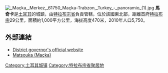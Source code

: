 {{expand|time=2018-08-07T17:32:49+00:00}}
[[Image:_Maçka,_Merkez,_61750_Maçka-Trabzon,_Turkey_-_panoramio_(1).jpg|thumb]]	
'''馬奇卡'''是[[土耳其|土耳其]]的城鎮，由[[特拉布宗省|特拉布宗省]]負責管轄，位於該國東北部，距離首府[[特拉布宗|特拉布宗]]29公里，面積約1,000平方公里，海拔高度470米，2010年人口5,750。

==外部連結==
* [http://www.macka.gov.tr/ District governor's official website] {{Wayback|url=http://www.macka.gov.tr/ |date=20210302180437 }} {{tr icon}}
* [http://pontosworld.com/index.php?option=com_content&task=view&id=1603&Itemid=90 Matsouka (Maçka)] {{Wayback|url=http://pontosworld.com/index.php?option=com_content&task=view&id=1603&Itemid=90 |date=20190901011951 }}

{{coord|40|49|N|39|37|E|display=title|region:TR_type:city_source:GNS-enwiki}}

{{Authority control}}
{{Turkey-geo-stub}}
[[Category:土耳其城镇|Category:土耳其城镇]]
[[Category:特拉布宗省聚居地|Category:特拉布宗省聚居地]]